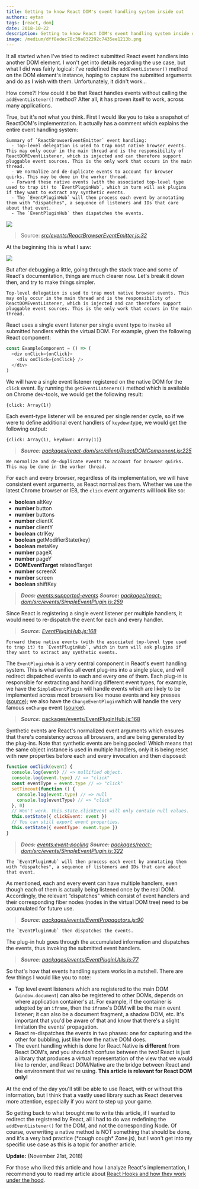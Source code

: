 ```yaml
---
title: Getting to know React DOM's event handling system inside out
authors: eytan
tags: [react, dom]
date: 2018-10-22
description: Getting to know React DOM's event handling system inside out.
image: /medium/dff8edec78c39a832292c7435ee1213b.png
---
```


It all started when I've tried to redirect submitted React event handlers into another DOM element.
I won't get into details regarding the use case, but what I did was fairly logical: I've redefined
the `addEventListener()` method on the DOM element's instance, hoping to capture the submitted
arguments and do as I wish with them. Unfortunately, it didn't work…

How come?! How could it be that React handles events without calling the `addEventListener()`
method? After all, it has proven itself to work, across many applications.

True, but it's not what you think. First I would like you to take a snapshot of ReactDOM's
implementation. It actually has a comment which explains the entire event handling system:

```text
Summary of `ReactBrowserEventEmitter` event handling:
  - Top-level delegation is used to trap most native browser events. This may only occur in the main thread and is the responsibility of ReactDOMEventListener, which is injected and can therefore support pluggable event sources. This is the only work that occurs in the main thread.
  - We normalize and de-duplicate events to account for browser quirks. This may be done in the worker thread.
  - Forward these native events (with the associated top-level type used to trap it) to `EventPluginHub`, which in turn will ask plugins if they want to extract any synthetic events.
  - The `EventPluginHub` will then process each event by annotating them with "dispatches", a sequence of listeners and IDs that care about that event.
  - The `EventPluginHub` then dispatches the events.
```

![](/medium/c7455683b79da1438932e5b04bb9cc36.png)

> Source:
> _[src/events/ReactBrowserEventEmitter.js:32](https://github.com/facebook/react/blob/b87aabdfe1b7461e7331abb3601d9e6bb27544bc/packages/react-dom/src/events/ReactBrowserEventEmitter.js#L32)_

At the beginning this is what I saw:

![](/medium/bb65d66b9bfbfdb35da621677cd25dd5.jpg)

But after debugging a little, going through the stack trace and some of React's documentation,
things are much clearer now. Let's break it down then, and try to make things simpler.

```
Top-level delegation is used to trap most native browser events. This may only occur in the main thread and is the responsibility of
ReactDOMEventListener, which is injected and can therefore support
pluggable event sources. This is the only work that occurs in the main thread.
```

React uses a single event listener per single event type to invoke all submitted handlers within the
virtual DOM. For example, given the following React component:

```javascript
const ExampleComponent = () => (
  <div onClick={onClick}>
    <div onClick={onClick} />
  </div>
)
```

We will have a single event listener registered on the native DOM for the `click` event. By running
the `getEventListeners()` method which is available on Chrome dev-tools, we would get the following
result:

```
{click: Array(1)}
```

Each event-type listener will be ensured per single render cycle, so if we were to define additional
event handlers of `keydown`type, we would get the following output:

```
{click: Array(1), keydown: Array(1)}
```

> **_Source:_**
> _[packages/react-dom/src/client/ReactDOMComponent.js:225](https://github.com/facebook/react/blob/8a8d973d3cc5623676a84f87af66ef9259c3937c/packages/react-dom/src/client/ReactDOMComponent.js#L225)_

```
We normalize and de-duplicate events to account for browser quirks. This may be done in the worker thread.
```

For each and every browser, regardless of its implementation, we will have consistent event
arguments, as React normalizes them. Whether we use the latest Chrome browser or IE8, the `click`
event arguments will look like so:

- **boolean** altKey
- **number** button
- **number** buttons
- **number** clientX
- **number** clientY
- **boolean** ctrlKey
- **boolean** getModifierState(key)
- **boolean** metaKey
- **number** pageX
- **number** pageY
- **DOMEventTarget** relatedTarget
- **number** screenX
- **number** screen
- **boolean** shiftKey

> **_Docs:_** _[events:supported-events](https://reactjs.org/docs/events.html#supported-events)
> **Source:**
> [packages/react-dom/src/events/SimpleEventPlugin.js:259](https://github.com/facebook/react/blob/master/packages/react-dom/src/events/SimpleEventPlugin.js#L259)_

Since React is registering a single event listener per multiple handlers, it would need to
re-dispatch the event for each and every handler.

> **_Source:_**
> _[EventPluginHub.js:168](https://github.com/facebook/react/blob/b87aabdfe1b7461e7331abb3601d9e6bb27544bc/packages/events/EventPluginHub.js#L168)_

```
Forward these native events (with the associated top-level type used to trap it) to `EventPluginHub`, which in turn will ask plugins if they want to extract any synthetic events.
```

The `EventPluginHub` is a very central component in React's event handling system. This is what
unifies all event plug-ins into a single place, and will redirect dispatched events to each and
every one of them. Each plug-in is responsible for extracting and handling different event types,
for example, we have the `SimpleEventPlugin` will handle events which are likely to be implemented
across most browsers like mouse events and key presses
([source](https://github.com/facebook/react/blob/master/packages/react-dom/src/events/SelectEventPlugin.js));
we also have the `ChangeEventPlugin`which will handle the very famous `onChange` event
([source](https://github.com/facebook/react/blob/master/packages/react-dom/src/events/ChangeEventPlugin.js)).

> **_Source:_**
> [packages/events/EventPluginHub.js:168](https://github.com/facebook/react/blob/b87aabdfe1b7461e7331abb3601d9e6bb27544bc/packages/events/EventPluginHub.js#L168)

Synthetic events are React's normalized event arguments which ensures that there's consistency
across all browsers, and are being generated by the plug-ins. Note that synthetic events are being
pooled! Which means that the same object instance is used in multiple handlers, only it is being
reset with new properties before each and every invocation and then disposed:

```javascript
function onClick(event) {
  console.log(event) // => nullified object.
  console.log(event.type) // => "click"
  const eventType = event.type // => "click"
  setTimeout(function () {
    console.log(event.type) // => null
    console.log(eventType) // => "click"
  }, 0)
  // Won't work. this.state.clickEvent will only contain null values.
  this.setState({ clickEvent: event })
  // You can still export event properties.
  this.setState({ eventType: event.type })
}
```

> **_Docs:_** _[events:event-pooling](https://reactjs.org/docs/events.html#event-pooling)
> **Source:**
> [packages/react-dom/src/events/SimpleEventPlugin.js:322](https://github.com/facebook/react/blob/master/packages/react-dom/src/events/SimpleEventPlugin.js#L322)_

```
The `EventPluginHub` will then process each event by annotating them with "dispatches", a sequence of listeners and IDs that care about that event.
```

As mentioned, each and every event can have multiple handlers, even though each of them is actually
being listened once by the real DOM. Accordingly, the relevant “dispatches” which consist of event
handlers and their corresponding fiber nodes (nodes in the virtual DOM tree) need to be accumulated
for future use.

> **_Source:_**
> _[packages/events/EventPropagators.js:90](https://github.com/facebook/react/blob/b87aabdfe1b7461e7331abb3601d9e6bb27544bc/packages/events/EventPropagators.js#L90)_

```
The `EventPluginHub` then dispatches the events.
```

The plug-in hub goes through the accumulated information and dispatches the events, thus invoking
the submitted event handlers.

> **_Source:_**
> _[packages/events/EventPluginUtils.js:77](https://github.com/facebook/react/blob/b87aabdfe1b7461e7331abb3601d9e6bb27544bc/packages/events/EventPluginUtils.js#L77)_

So that's how that events handling system works in a nutshell. There are few things I would like you
to note:

- Top level event listeners which are registered to the main DOM (`window.document`) can also be
  registered to other DOMs, depends on where application container's at. For example, if the
  container is adopted by an `iframe`, then the `iframe`'s DOM will be the main event listener; it
  can also be a document fragment, a shadow DOM, etc. It's important that you'd be aware of that and
  know that there's a slight limitation the events' propagation.
- React re-dispatches the events in two phases: one for capturing and the other for bubbling, just
  like how the native DOM does.
- The event handling which is done for React Native **is different** from React DOM's, and you
  shouldn't confuse between the two! React is just a library that produces a virtual representation
  of the view that we would like to render, and React DOM/Native are the bridge between React and
  the environment that we're using. **This article is relevant for React DOM only!**

At the end of the day you'll still be able to use React, with or without this information, but I
think that a vastly used library such as React deserves more attention, especially if you want to
step up your game.

So getting back to what brought me to write this article, if I wanted to redirect the registered by
React, all I had to do was redefining the `addEventListener()` for the DOM, and not the
corresponding Node. Of course, overwriting a native method is NOT something that should be done, and
it's a very bad practice (\*cough cough\* Zone.js), but I won't get into my specific use case as
this is a topic for another article.

**Update:** (November 21st, 2018)

For those who liked this article and how I analyze React's implementation, I recommend you to read
my article about [React Hooks and how they work under the hood](/blog/react-hooks-system).
